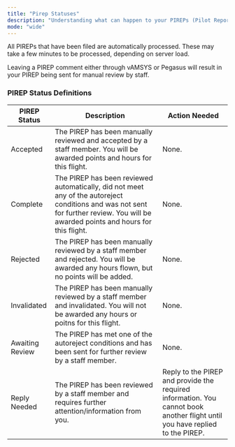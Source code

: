 ```yaml
---
title: "Pirep Statuses"
description: "Understanding what can happen to your PIREPs (Pilot Reports)"
mode: "wide"
---
```


All PIREPs that have been filed are automatically processed. These may take a few minutes to be processed, depending on server load.

Leaving a PIREP comment either through vAMSYS or Pegasus will result in your PIREP being sent for manual review by staff.

### PIREP Status Definitions

| PIREP Status    | Description                                                                                                                                                                         | Action Needed                                                                                                                |
| --------------- | ----------------------------------------------------------------------------------------------------------------------------------------------------------------------------------- | ---------------------------------------------------------------------------------------------------------------------------- |
| Accepted        | The PIREP has been manually reviewed and accepted by a staff member. You will be awarded points and hours for this flight.                                                          | None.                                                                                                                        |
| Complete        | The PIREP has been reviewed automatically, did not meet any of the autoreject conditions and was not sent for further review. You will be awarded points and hours for this flight. | None.                                                                                                                        |
| Rejected        | The PIREP has been manually reviewed by a staff member and rejected. You will be awarded any hours flown, but no points will be added.                                              | None.                                                                                                                        |
| Invalidated     | The PIREP has been manually reviewed by a staff member and invalidated. You will not be awarded any hours or poitns for this flight.                                                | None.                                                                                                                        |
| Awaiting Review | The PIREP has met one of the autoreject conditions and has been sent for further review by a staff member.                                                                          | None.                                                                                                                        |
| Reply Needed    | The PIREP has been reviewed by a staff member and requires further attention/information from you.                                                                                  | Reply to the PIREP and provide the required information. You cannot book another flight until you have replied to the PIREP. |
